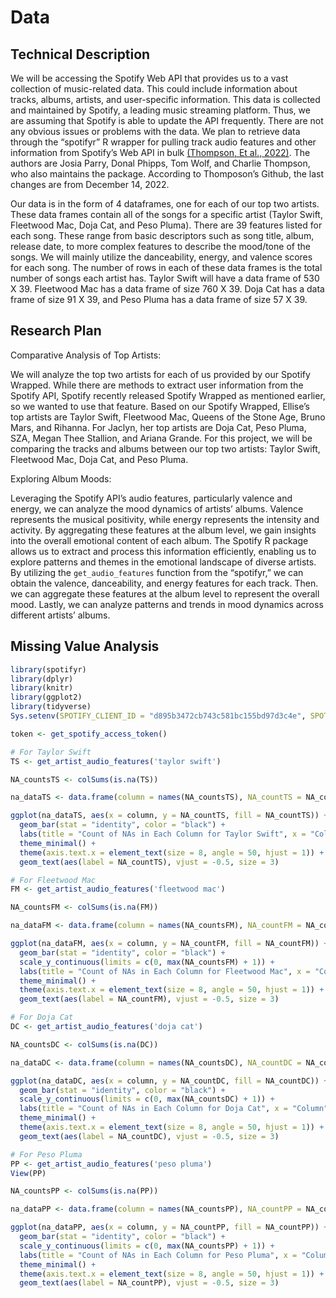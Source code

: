 # Data
## Technical Description
We will be accessing the Spotify Web API that provides us to a vast collection of music-related data. This could include information about tracks, albums, artists, and user-specific information. This data is collected and maintained by Spotify, a leading music streaming platform. Thus, we are assuming that Spotify is able to update the API frequently. There are not any obvious issues or problems with the data. We plan to retrieve data through the “spotifyr” R wrapper for pulling track audio features and other information from Spotify’s Web API in bulk [(Thompson, Et al., 2022)](https://www.rcharlie.com/spotifyr/). The authors are Josia Parry, Donal Phipps, Tom Wolf, and Charlie Thompson, who also maintains the package. According to Thomposon’s Github, the last changes are from December 14, 2022.

Our data is in the form of 4 dataframes, one for each of our top two artists. These data frames contain all of the songs for a specific artist (Taylor Swift, Fleetwood Mac, Doja Cat, and Peso Pluma). There are 39 features listed for each song. These range from basic descriptors such as song title, album, release date, to more complex features to describe the mood/tone of the songs. We will mainly utilize the danceability, energy, and valence scores for each song. The number of rows in each of these data frames is the total number of songs each artist has. Taylor Swift will have a data frame of 530 X 39. Fleetwood Mac has a data frame of size 760 X 39. Doja Cat has a data frame of size 91 X 39, and Peso Pluma has a data frame of size 57 X 39. 

## Research Plan
Comparative Analysis of Top Artists:

We will analyze the top two artists for each of us provided by our Spotify Wrapped. While there are methods to extract user information from the Spotify API, Spotify recently released Spotify Wrapped as mentioned earlier, so we wanted to use that feature. Based on our Spotify Wrapped, Ellise's top artists are Taylor Swift, Fleetwood Mac, Queens of the Stone Age, Bruno Mars, and Rihanna. For Jaclyn, her top artists are Doja Cat, Peso Pluma, SZA, Megan Thee Stallion, and Ariana Grande. For this project, we will be comparing the tracks and albums between our top two artists: Taylor Swift, Fleetwood Mac, Doja Cat, and Peso Pluma. 

Exploring Album Moods:

Leveraging the Spotify API's audio features, particularly valence and energy, we can analyze the mood dynamics of artists' albums. Valence represents the musical positivity, while energy represents the intensity and activity. By aggregating these features at the album level, we gain insights into the overall emotional content of each album. The Spotify R package allows us to extract and process this information efficiently, enabling us to explore patterns and themes in the emotional landscape of diverse artists. By utilizing the `get_audio_features` function from the “spotifyr,” we can obtain the valence, danceability, and energy features for each track. Then. we can aggregate these features at the album level to represent the overall mood. Lastly, we can analyze patterns and trends in mood dynamics across different artists' albums.

## Missing Value Analysis

```r
library(spotifyr)
library(dplyr)
library(knitr)
library(ggplot2)
library(tidyverse)
Sys.setenv(SPOTIFY_CLIENT_ID = "d895b3472cb743c581bc155bd97d3c4e", SPOTIFY_CLIENT_SECRET = "348918affcf741d8841b9445b693c0d4")

token <- get_spotify_access_token()
```

```r
# For Taylor Swift 
TS <- get_artist_audio_features('taylor swift')

NA_countsTS <- colSums(is.na(TS))

na_dataTS <- data.frame(column = names(NA_countsTS), NA_countTS = NA_countsTS)

ggplot(na_dataTS, aes(x = column, y = NA_countTS, fill = NA_countTS)) +
  geom_bar(stat = "identity", color = "black") +
  labs(title = "Count of NAs in Each Column for Taylor Swift", x = "Column", y = "Number of NA Values") +
  theme_minimal() + 
  theme(axis.text.x = element_text(size = 8, angle = 50, hjust = 1)) +
  geom_text(aes(label = NA_countTS), vjust = -0.5, size = 3)
```

```r
# For Fleetwood Mac
FM <- get_artist_audio_features('fleetwood mac')

NA_countsFM <- colSums(is.na(FM))

na_dataFM <- data.frame(column = names(NA_countsFM), NA_countFM = NA_countsFM)

ggplot(na_dataFM, aes(x = column, y = NA_countFM, fill = NA_countFM)) +
  geom_bar(stat = "identity", color = "black") +
  scale_y_continuous(limits = c(0, max(NA_countsFM) + 1)) +
  labs(title = "Count of NAs in Each Column for Fleetwood Mac", x = "Column", y = "Number of NA Values") +
  theme_minimal() + 
  theme(axis.text.x = element_text(size = 8, angle = 50, hjust = 1)) + 
  geom_text(aes(label = NA_countFM), vjust = -0.5, size = 3)

```

```r
# For Doja Cat
DC <- get_artist_audio_features('doja cat')

NA_countsDC <- colSums(is.na(DC))

na_dataDC <- data.frame(column = names(NA_countsDC), NA_countDC = NA_countsDC)

ggplot(na_dataDC, aes(x = column, y = NA_countDC, fill = NA_countDC)) +
  geom_bar(stat = "identity", color = "black") +
  scale_y_continuous(limits = c(0, max(NA_countsDC) + 1)) +
  labs(title = "Count of NAs in Each Column for Doja Cat", x = "Column", y = "Number of NA Values") +
  theme_minimal() + 
  theme(axis.text.x = element_text(size = 8, angle = 50, hjust = 1)) + 
  geom_text(aes(label = NA_countDC), vjust = -0.5, size = 3)
```

```r
# For Peso Pluma
PP <- get_artist_audio_features('peso pluma')
View(PP)

NA_countsPP <- colSums(is.na(PP))

na_dataPP <- data.frame(column = names(NA_countsPP), NA_countPP = NA_countsPP)

ggplot(na_dataPP, aes(x = column, y = NA_countPP, fill = NA_countPP)) +
  geom_bar(stat = "identity", color = "black") +
  scale_y_continuous(limits = c(0, max(NA_countsPP) + 1)) +
  labs(title = "Count of NAs in Each Column for Peso Pluma", x = "Column", y = "Number of NA Values") +
  theme_minimal() + 
  theme(axis.text.x = element_text(size = 8, angle = 50, hjust = 1)) + 
  geom_text(aes(label = NA_countPP), vjust = -0.5, size = 3)
```



